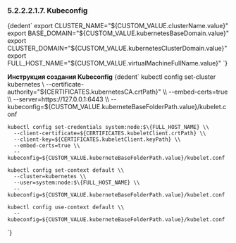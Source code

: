 

### 5.2.2.2.1.7. Kubeconfig
<CodeBlock language="bash">
  {dedent`
    export CLUSTER_NAME="${CUSTOM_VALUE.clusterName.value}"
    export BASE_DOMAIN="${CUSTOM_VALUE.kubernetesBaseDomain.value}"
    export CLUSTER_DOMAIN="${CUSTOM_VALUE.kubernetesClusterDomain.value}"
    export FULL_HOST_NAME="${CUSTOM_VALUE.virtualMachineFullName.value}"
  `}
</CodeBlock>

**Инструкция создания Kubeconfig**
<CodeBlock language="bash">
  {dedent`
    kubectl config set-cluster kubernetes \\
      --certificate-authority="${CERTIFICATES.kubernetesCA.crtPath}" \\
      --embed-certs=true \\
      --server=https://127.0.0.1:6443 \\
      --kubeconfig=${CUSTOM_VALUE.kuberneteBaseFolderPath.value}/kubelet.conf

    kubectl config set-credentials system:node:$\{FULL_HOST_NAME} \\
      --client-certificate=${CERTIFICATES.kubeletClient.crtPath} \\
      --client-key=${CERTIFICATES.kubeletClient.keyPath} \\
      --embed-certs=true \\
      --kubeconfig=${CUSTOM_VALUE.kuberneteBaseFolderPath.value}/kubelet.conf

    kubectl config set-context default \\
      --cluster=kubernetes \\
      --user=system:node:$\{FULL_HOST_NAME} \\
      --kubeconfig=${CUSTOM_VALUE.kuberneteBaseFolderPath.value}/kubelet.conf

    kubectl config use-context default \\
      --kubeconfig=${CUSTOM_VALUE.kuberneteBaseFolderPath.value}/kubelet.conf
  `}
</CodeBlock>
